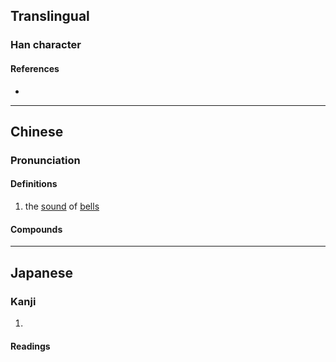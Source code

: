 {{also|当}}
{{character info}}
==Translingual==

===Han character===
{{Han char|rn=30|rad=口|as=13|sn=16|four=69066|canj=RFBW|ids=⿰口當}}

====References====
* {{Han ref|kx=0211.121|dkj=04432|hdz=10690.060|uh=5679|ud=22137|bh=BEB4|bd=48820}}

----

==Chinese==
{{zh-forms|s=当|ns=𪠽}}

===Pronunciation===
{{zh-pron
|m=dāng,diāng
|c=dong1
|h=pfs=
|md=
|mn=tang
|w=
|cat=n
}}

====Definitions====
{{zh-hanzi}}

# the [[sound]] of [[bells]]

====Compounds====
{{zh-der|叮噹|叮叮噹噹|咯噹|咭叮噹|叮噹作響|噹啷落地|噹啷|小叮噹|噹噹船|咭噹噹|啷噹|丁鈴噹啷|噹噹|水噹噹|響噹噹|響叮噹|軟不叮噹}}

----

==Japanese==

===Kanji===
{{ja-kanji|grade=|rs=口13}}

# {{rfdef|ja|sort=口13}}

====Readings====
{{ja-readings
|goon=とう<たう
|kanon=とう<たう
|kun=}}